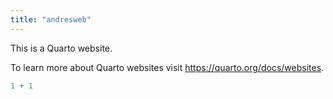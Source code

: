 ```yaml
---
title: "andresweb"
---
```


This is a Quarto website.

To learn more about Quarto websites visit <https://quarto.org/docs/websites>.

```r
1 + 1
```

